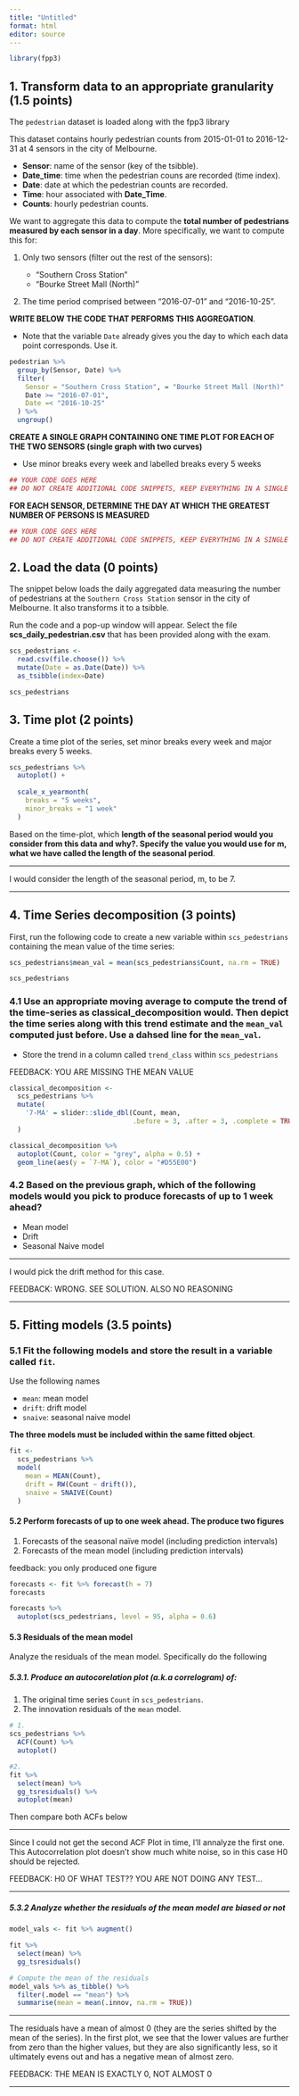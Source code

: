 ```yaml
---
title: "Untitled"
format: html
editor: source
---
```


```r
library(fpp3)
```

## 1. Transform data to an appropriate granularity (1.5 points)

The `pedestrian` dataset is loaded along with the fpp3 library

This dataset contains hourly pedestrian counts from 2015-01-01 to 2016-12-31 at 4 sensors in the city of Melbourne.

* **Sensor**: name of the sensor (key of the tsibble).
* **Date_time**: time when the pedestrian couns are recorded (time index).
* **Date**: date at which the pedestrian counts are recorded.
* **Time**: hour associated with **Date_Time**.
* **Counts**: hourly pedestrian counts.

We want to aggregate this data to compute the **total number of pedestrians measured by each sensor in a day**. More specifically, we want to compute this for: 

1. Only two sensors (filter out the rest of the sensors):

    * "Southern Cross Station"
    * "Bourke Street Mall (North)"
    
2. The time period comprised between "2016-07-01" and "2016-10-25".

**WRITE BELOW THE CODE THAT PERFORMS THIS AGGREGATION**. 

  * Note that the variable `Date` already gives you the day to which each data point corresponds. Use it.

```r
pedestrian %>% 
  group_by(Sensor, Date) %>% 
  filter(
    Sensor = "Southern Cross Station", = "Bourke Street Mall (North)"
    Date >= "2016-07-01", 
    Date =< "2016-10-25"
  ) %>% 
  ungroup()
```

**CREATE A SINGLE GRAPH CONTAINING ONE TIME PLOT FOR EACH OF THE TWO SENSORS (single graph with two curves)**

  * Use minor breaks every week and labelled breaks every 5 weeks

```r
## YOUR CODE GOES HERE
## DO NOT CREATE ADDITIONAL CODE SNIPPETS, KEEP EVERYTHING IN A SINGLE SNIPPET.
```

**FOR EACH SENSOR, DETERMINE THE DAY AT WHICH THE GREATEST NUMBER OF PERSONS IS MEASURED**

```r
## YOUR CODE GOES HERE
## DO NOT CREATE ADDITIONAL CODE SNIPPETS, KEEP EVERYTHING IN A SINGLE SNIPPET.
```

## 2. Load the data (0 points)

The snippet below loads the daily aggregated data measuring the number of pedestrians at the `Southern Cross Station` sensor in the city of Melbourne. It also transforms it to a tsibble.

Run the code and a pop-up window will appear. Select the file **scs_daily_pedestrian.csv** that has been provided along with the exam.

```r
scs_pedestrians <- 
  read.csv(file.choose()) %>% 
  mutate(Date = as.Date(Date)) %>% 
  as_tsibble(index=Date)

scs_pedestrians
```

## 3. Time plot (2 points)

Create a time plot of the series, set minor breaks every week and major breaks every 5 weeks.

```r
scs_pedestrians %>%
  autoplot() +
  
  scale_x_yearmonth(
    breaks = "5 weeks",
    minor_breaks = "1 week"
  )
```

Based on the time-plot, which **length of the seasonal period would you consider from this data and why?. Specify the value you would use for m, what we have called the length of the seasonal period**.

------

I would consider the length of the seasonal period, m, to be 7. 

------

## 4. Time Series decomposition (3 points)

First, run the following code to create a new variable within `scs_pedestrians` containing the mean value of the time series:

```r
scs_pedestrians$mean_val = mean(scs_pedestrians$Count, na.rm = TRUE)

scs_pedestrians
```

### 4.1 Use an appropriate moving average to compute the trend of the time-series as **classical_decomposition** would. Then depict the time series along with this trend estimate and the `mean_val` computed just before. Use a dahsed line for the `mean_val`.

* Store the trend in a column called `trend_class` within `scs_pedestrians`

FEEDBACK: YOU ARE MISSING THE MEAN VALUE

```r
classical_decomposition <- 
  scs_pedestrians %>% 
  mutate(
    '7-MA' = slider::slide_dbl(Count, mean, 
                               .before = 3, .after = 3, .complete = TRUE)
  )

classical_decomposition %>% 
  autoplot(Count, color = "grey", alpha = 0.5) + 
  geom_line(aes(y = `7-MA`), color = "#D55E00")
```

### 4.2 Based on the previous graph, which of the following models would you pick to produce forecasts of up to 1 week ahead?

* Mean model
* Drift
* Seasonal Naive model

------

I would pick the drift method for this case.

FEEDBACK: WRONG. SEE SOLUTION. ALSO NO REASONING

------

## 5. Fitting models (3.5 points)

### 5.1 Fit the following models and store the result in a variable called `fit`.

Use the following names

* `mean`: mean model
* `drift`: drift model
* `snaive`: seasonal naive model

**The three models must be included within the same fitted object**.

```r
fit <- 
  scs_pedestrians %>%
  model(
    mean = MEAN(Count),
    drift = RW(Count ~ drift()),
    snaive = SNAIVE(Count)
  )
```

#### 5.2 Perform forecasts of up to one week ahead. The produce two figures

1. Forecasts of the seasonal naïve model (including prediction intervals)
2. Forecasts of the mean model (including prediction intervals)

feedback: you only produced one figure

```r
forecasts <- fit %>% forecast(h = 7)
forecasts

forecasts %>% 
  autoplot(scs_pedestrians, level = 95, alpha = 0.6)
```

#### 5.3 Residuals of the mean model

Analyze the residuals of the mean model. Specifically do the following

##### 5.3.1. Produce an autocorelation plot (a.k.a correlogram) of:

1. The original time series `Count` in `scs_pedestrians`.
2. The innovation residuals of the `mean` model.

```r
# 1.
scs_pedestrians %>%
  ACF(Count) %>%
  autoplot()

#2.
fit %>% 
  select(mean) %>%
  gg_tsresiduals() %>%
  autoplot(mean)
```

Then compare both ACFs below

------

Since I could not get the second ACF Plot in time, I'll annalyze the first one. This Autocorrelation plot doesn't show much white noise, so in this case H0 should be rejected.

FEEDBACK: H0 OF WHAT TEST?? YOU ARE NOT DOING ANY TEST... 

------

##### 5.3.2 Analyze whether the residuals of the mean model are biased or not

```r
model_vals <- fit %>% augment()

fit %>% 
  select(mean) %>%
  gg_tsresiduals()

# Compute the mean of the residuals
model_vals %>% as_tibble() %>%
  filter(.model == "mean") %>%
  summarise(mean = mean(.innov, na.rm = TRUE))
```

------

The residuals have a mean of almost 0 (they are the series shifted by the mean of the series). In the first plot, we see that the lower values are further from zero than the higher values, but they are also significantly less, so it ultimately evens out and has a negative mean of almost zero.

FEEDBACK: THE MEAN IS EXACTLY 0, NOT ALMOST 0

------